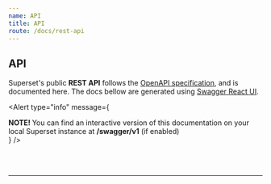 ```yaml
---
name: API
title: API
route: /docs/rest-api
---
```

## API



Superset's public **REST API** follows the
[OpenAPI specification](https://swagger.io/specification/), and is
documented here. The docs bellow are generated using
[Swagger React UI](https://www.npmjs.com/package/swagger-ui-react).

<Alert
  type="info"
  message={
    <div>
      <strong>NOTE! </strong>
      You can find an interactive version of this documentation
      on your local Superset instance
      at <strong>/swagger/v1</strong> (if enabled)
    </div>
  }
/>

<br /><br /><hr />
<div className="swagger-container">
  <SwaggerUI spec={openapi} />
</div>
